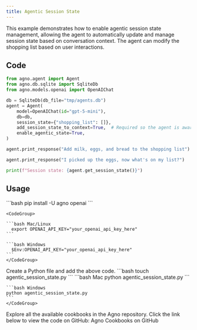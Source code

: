 ```yaml
---
title: Agentic Session State
---
```


This example demonstrates how to enable agentic session state management, allowing the agent to automatically update and manage session state based on conversation context. The agent can modify the shopping list based on user interactions.

## Code

```python agentic_session_state.py
from agno.agent import Agent
from agno.db.sqlite import SqliteDb
from agno.models.openai import OpenAIChat

db = SqliteDb(db_file="tmp/agents.db")
agent = Agent(
    model=OpenAIChat(id="gpt-5-mini"),
    db=db,
    session_state={"shopping_list": []},
    add_session_state_to_context=True,  # Required so the agent is aware of the session state
    enable_agentic_state=True,
)

agent.print_response("Add milk, eggs, and bread to the shopping list")

agent.print_response("I picked up the eggs, now what's on my list?")

print(f"Session state: {agent.get_session_state()}")
```

## Usage

<Steps>
  <Snippet file="create-venv-step.mdx" />

  <Step title="Install libraries">
    ```bash
    pip install -U agno openai
    ```
  </Step>

  <Step title="Export your OpenAI API key">

    <CodeGroup>

    ```bash Mac/Linux
      export OPENAI_API_KEY="your_openai_api_key_here"
    ```

    ```bash Windows
      $Env:OPENAI_API_KEY="your_openai_api_key_here"
    ```
    </CodeGroup> 
  </Step>

  <Step title="Create a Python file">
    Create a Python file and add the above code.
    ```bash
    touch agentic_session_state.py
    ```
  </Step>

  <Step title="Run Agent">
    <CodeGroup>
    ```bash Mac
    python agentic_session_state.py
    ```
    
    ```bash Windows  
    python agentic_session_state.py
    ```
    </CodeGroup>
  </Step>

  <Step title="Find All Cookbooks">
  Explore all the available cookbooks in the Agno repository. Click the link below to view the code on GitHub:

  <Link href="https://github.com/agno-agi/agno/tree/main/cookbook/agents/state" target="_blank">
    Agno Cookbooks on GitHub
  </Link>
</Step>
</Steps>